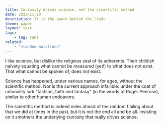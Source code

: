 ```yaml
---
title: Curiosity drives science, not the scientific method
date: 2023-11-20
description: It is the spark behind the light
theme: paper
layout: text
tags:
    - tag: rant
related:
    - "/random-mutations"
---
```


I like science, but dislike the religious zeal of its adherents. Their childish
naïvety equating what cannot be measured (yet!) to what does not exist. That
what cannot be spoken of, does not exist.

Science has happened, under various names, for ages, without the scientific
method. Nor is the current approach infallible: under the coat of rationality
lurk “fashion, faith and fantasy” (in the words of Roger Penrose), similar to
other human endeavors.

The scientific method is indeed miles ahead of the random flailing about that we
did at times in the past, but it is not the end all and be all. Insisting on it
smothers the underlying curiosity that really drives science.
